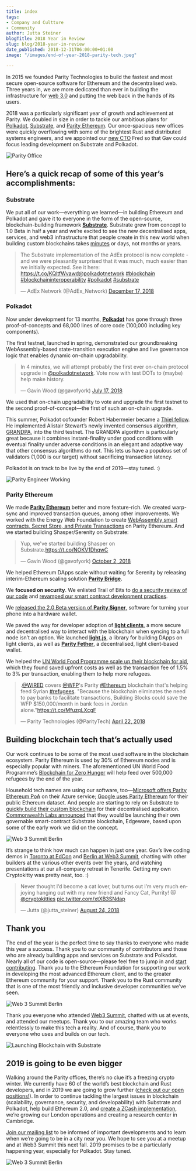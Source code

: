 ```yaml
---
title: index
tags:
- Company and Cultture
- Community
author: Jutta Steiner
blogTitle: 2018 Year in Review
slug: blog/2018-year-in-review
date_published: 2018-12-31T06:00:00+01:00
image: "/images/end-of-year-2018-parity-tech.jpeg"

---
```

In 2015 we founded Parity Technologies to build the fastest and most secure open-source software for Ethereum and the decentralised web. Three years in, we are more dedicated than ever in building the infrastructure for [web 3.0](http://gavwood.com/web3lt.html) and putting the web back in the hands of its users.

2018 was a particularly significant year of growth and achievement at Parity. We doubled in size in order to tackle our ambitious plans for [Polkadot](https://polkadot.network/), [Substrate](https://parity.io/substrate), and [Parity Ethereum](https://parity.io/ethereum). Our once-spacious new offices were quickly overflowing with some of the brightest Rust and distributed systems engineers, and we appointed our [new CTO](https://www.parity.io/new-cto/) Fred so that Gav could focus leading development on Substrate and Polkadot.

![Parity Office](/images/parity-tech-offices.jpeg "Parity Office")

## Here’s a quick recap of some of this year’s accomplishments:

### Substrate

We put all of our work—everything we learned—in building Ethereum and Polkadot and gave it to everyone in the form of the open-source, blockchain-building framework [**Substrate**](https://parity.io/substrate). Substrate grew from concept to 1.0 Beta in half a year and we’re excited to see the new decentralised apps, services, and web3 infrastructure that people create in this new world when building custom blockchains takes [minutes](https://techcrunch.com/2018/10/23/parity-founder-demos-substrate-live-launches-a-blockchain-in-minutes-instead-of-days-or-weeks/) or days, not months or years.

<blockquote class="twitter-tweet"><p lang="en" dir="ltr">Тhe Substrate implementation of the AdEx protocol is now complete - and we were pleasantly surprised that it was much, much easier than we initially expected. See it here: <a href="https://t.co/KQltfWvawd">https://t.co/KQltfWvawd</a><a href="https://twitter.com/polkadotnetwork?ref_src=twsrc%5Etfw">@polkadotnetwork</a> <a href="https://twitter.com/hashtag/blockchain?src=hash&ref_src=twsrc%5Etfw">#blockchain</a> <a href="https://twitter.com/hashtag/blockchaininteroperability?src=hash&ref_src=twsrc%5Etfw">#blockchaininteroperability</a> <a href="https://twitter.com/hashtag/polkadot?src=hash&ref_src=twsrc%5Etfw">#polkadot</a> <a href="https://twitter.com/hashtag/substrate?src=hash&ref_src=twsrc%5Etfw">#substrate</a></p>— AdEx Network (@AdEx_Network) <a href="https://twitter.com/AdEx_Network/status/1074677112244748288?ref_src=twsrc%5Etfw">December 17, 2018</a></blockquote>

### Polkadot

Now under development for 13 months, [**Polkadot**](https://polkadot.network/) has gone through three proof-of-concepts and 68,000 lines of core code (100,000 including key components).

The first testnet, launched in spring, demonstrated our groundbreaking WebAssembly-based state-transition execution engine and live governance logic that enables dynamic on-chain upgradability.

<blockquote class="twitter-tweet"><p lang="en" dir="ltr">In 4 minutes, we will attempt probably the first ever on-chain protocol upgrade in <a href="https://twitter.com/polkadotnetwork?ref_src=twsrc%5Etfw">@polkadotnetwork</a>. Vote now with test DOTs to (maybe) help make history.</p>— Gavin Wood (@gavofyork) <a href="https://twitter.com/gavofyork/status/1019270488462450689?ref_src=twsrc%5Etfw">July 17, 2018</a></blockquote>

We used that on-chain upgradability to vote and upgrade the first testnet to the second proof-of-concept—the first of such an on-chain upgrade.

This summer, Polkadot cofounder Robert Habermeier became a [Thiel fellow](https://www.parity.io/polkadot-co-founder-robert-habermeier-named-2018-thiel-fellow/). He implemented Alistair Stewart’s newly invented consensus algorithm, [GRANDPA](https://medium.com/polkadot-network/grandpa-block-finality-in-polkadot-an-introduction-part-1-d08a24a021b5), into the third testnet. The GRANDPA algorithm is particularly great because it combines instant-finality under good conditions with eventual finality under adverse conditions in an elegant and adaptive way that other consensus algorithms do not. This lets us have a populous set of validators (1,000 is our target) without sacrificing transaction latency.

Polkadot is on track to be live by the end of 2019—stay tuned. :)

![Parity Engineer Working](/images/maciej-coding.jpeg "Parity Engineer Working")

### Parity Ethereum

We made [**Parity Ethereum**](https://parity.io/ethereum) better and more feature-rich. We created warp-sync and improved transaction queues, among other improvements. We worked with the Energy Web Foundation to create [WebAssembly smart contracts, Secret Store, and Private Transactions](https://www.parity.io/private-transactions-webassembly-and-permissioning-new-features-energy-web-foundation-blockchain-for-energy/) on Parity Ethereum. And we started building Shasper/Serenity on Substrate:

<blockquote class="twitter-tweet"><p lang="en" dir="ltr">Yup, we've started building Shasper on Substrate.<a href="https://t.co/NOKV1DhqwC">https://t.co/NOKV1DhqwC</a></p>— Gavin Wood (@gavofyork) <a href="https://twitter.com/gavofyork/status/1047083534647742464?ref_src=twsrc%5Etfw">October 2, 2018</a></blockquote>

We helped Ethereum DApps scale without waiting for Serenity by releasing interim-Ethereum scaling solution [**Parity Bridge**](https://www.parity.io/bridging-the-dapp-scaling-now-with-parity-bridge/).

We **focused on security**. We enlisted Trail of Bits to [do a security review of our code](https://www.parity.io/parity-completes-trail-of-bits-security-review/) and [revamped our smart contract development practices](https://www.parity.io/new-smart-contract-development-processes/).

We [released the 2.0 Beta version of **Parity Signer**,](https://www.parity.io/send-transactions-with-mycrypto-beta-and-parity-signer/) software for turning your phone into a hardware wallet.

We paved the way for developer adoption of [**light clients**](https://www.parity.io/what-is-a-light-client/), a more secure and decentralised way to interact with the blockchain when syncing to a full node isn’t an option. We launched [**light.js**](https://www.parity.io/light-js-how-to-build-your-dapp-on-a-light-client/), a library for building DApps on light clients, as well as [**Parity Fether**](https://www.parity.io/parity-fether-alpha-is-here-a-decentralised-light-client-based-wallet/), a decentralised, light client-based wallet.

We helped the [UN World Food Programme scale up their blockchain for aid](https://www.parity.io/fighting-hunger-with-blockchain/), which they found saved upfront costs as well as the transaction fee of 1.5% to 3% per transaction, enabling them to help more refugees.

<blockquote class="twitter-tweet"><p lang="en" dir="ltr">.<a href="https://twitter.com/WIRED?ref_src=twsrc%5Etfw">@WIRED</a> covers <a href="https://twitter.com/WFP?ref_src=twsrc%5Etfw">@WFP</a>'s Parity <a href="https://twitter.com/hashtag/Ethereum?src=hash&ref_src=twsrc%5Etfw">#Ethereum</a> blockchain that's helping feed Syrian <a href="https://twitter.com/hashtag/refugees?src=hash&ref_src=twsrc%5Etfw">#refugees</a>. "Because the blockchain eliminates the need to pay banks to facilitate transactions, Building Blocks could save the WFP $150,000/month in bank fees in Jordan alone."<a href="https://t.co/MfuzqLXcgF">https://t.co/MfuzqLXcgF</a></p>— Parity Technologies (@ParityTech) <a href="https://twitter.com/ParityTech/status/988013164150296579?ref_src=twsrc%5Etfw">April 22, 2018</a></blockquote>

## Building blockchain tech that’s actually used

Our work continues to be some of the most used software in the blockchain ecosystem. Parity Ethereum is used by 30% of Ethereum nodes and is especially popular with miners. The aforementioned UN World Food Programme’s [Blockchain for Zero Hunger](https://www.parity.io/fighting-hunger-with-blockchain/) will help feed over 500,000 refugees by the end of the year.

Household tech names are using our software, too—[Microsoft offers Parity Ethereum PoA](https://docs.microsoft.com/en-us/azure/blockchain/templates/ethereum-poa-deployment) on their Azure service; [Google uses Parity Ethereum](https://twitter.com/ParityTech/status/1036528227832029184) for their public Ethereum dataset. And people are starting to rely on Substrate to [quickly build their custom blockchain](https://twitter.com/AdEx_Network/status/1074677112244748288) for their decentralised application. [Commonwealth Labs announced](https://medium.com/commonwealth-labs/meet-edgeware-25e881e4a37e) that they would be launching their own governable smart-contract Substrate blockchain, Edgeware, based upon some of the early work we did on the concept.

![Web 3 Summit Berlin](/images/jutta-at-web3-summit.jpeg "Web 3 Summit Berlin")

It’s strange to think how much can happen in just one year. Gav’s live coding demos in [Toronto at EdCon](https://www.youtube.com/watch?v=VsZuDJMmVPY&t=24706s) and [Berlin at Web3 Summit](https://www.youtube.com/watch?v=0IoUZdDi5Is), chatting with other builders at the various other events over the years, and watching presentations at our all-company retreat in Tenerife. Getting my own Cryptokitty was pretty neat, too. :)

<blockquote class="twitter-tweet"><p lang="en" dir="ltr">Never thought I’d become a cat lover, but turns out I’m very much enjoying hanging out with my new friend and Fancy Cat, Purrity! 😻<a href="https://twitter.com/CryptoKitties?ref_src=twsrc%5Etfw">@cryptokitties</a> <a href="https://t.co/xtXB3SNdap">pic.twitter.com/xtXB3SNdap</a></p>— Jutta (@jutta_steiner) <a href="https://twitter.com/jutta_steiner/status/1032971194344120320?ref_src=twsrc%5Etfw">August 24, 2018</a></blockquote>

## Thank you

The end of the year is the perfect time to say thanks to everyone who made this year a success. Thank you to our community of contributors and those who are already building apps and services on Substrate and Polkadot. Nearly all of our code is open-source—please feel free to jump in and [start contributing](https://github.com/paritytech). Thank you to the Ethereum Foundation for supporting our work in developing the most advanced Ethereum client, and to the greater Ethereum community for your support. Thank you to the Rust community that is one of the most friendly and inclusive developer communities we’ve seen.

![Web 3 Summit Berlin](/images/fabian-devcon-meetup-1.jpeg "Web 3 Summit Berlin")

Thank you everyone who attended [Web3 Summit](https://web3summit.com/), chatted with us at events, and attended our meetups. Thank you to our amazing team who works relentlessly to make this tech a reality. And of course, thank you to everyone who uses and builds on our tech.

![Launching Blockchain with Substrate](/images/moods-annefreitag-77-1.jpeg "Launching Blockchain with Substrate")

## 2019 is going to be even bigger

Walking around the Parity offices, there’s no clue it’s a freezing crypto winter. We currently have 60 of the world’s best blockchain and Rust developers, and in 2019 we are going to grow further ([check out our open positions!](https://parity.io/jobs)). In order to continue tackling the largest issues in blockchain (scalability, governance, security, and developability) with Substrate and Polkadot, help build Ethereum 2.0, and [create a ZCash implementation](https://twitter.com/ParityTech/status/1057242414220500992), we’re growing our London operations and creating a research center in Cambridge.

[Join our mailing list](http://parity.io/newsletter/) to be informed of important developments and to learn when we’re going to be in a city near you. We hope to see you at a meetup and at Web3 Summit this next fall. 2019 promises to be a particularly happening year, especially for Polkadot. Stay tuned.

![Web 3 Summit Berlin](/images/web3-summit-gav-fred-adrian.jpeg "Web 3 Summit Berlin")